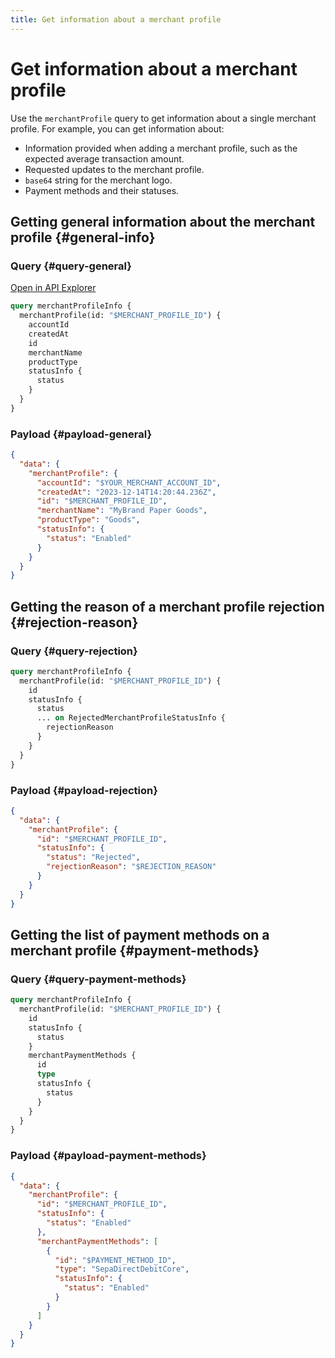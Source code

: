 ```yaml
---
title: Get information about a merchant profile
---
```


# Get information about a merchant profile

Use the `merchantProfile` query to get information about a single merchant profile.
For example, you can get information about:

- Information provided when adding a merchant profile, such as the expected average transaction amount.
- Requested updates to the merchant profile.
- `base64` string for the merchant logo.
- Payment methods and their statuses.

## Getting general information about the merchant profile {#general-info}

### Query {#query-general}

<a href="https://explorer.swan.io?query=cXVlcnkgbWVyY2hhbnRQcm9maWxlSW5mbyB7CiAgbWVyY2hhbnRQcm9maWxlKGlkOiAiJE1FUkNIQU5UX1BST0ZJTEVfSUQiKSB7CiAgICBhY2NvdW50SWQKICAgIGNyZWF0ZWRBdAogICAgaWQKICAgIG1lcmNoYW50TmFtZQogICAgcHJvZHVjdFR5cGUKICAgIHN0YXR1c0luZm8gewogICAgICBzdGF0dXMKICAgIH0KICB9Cn0K&tab=api" className="explorer-badge">Open in API Explorer</a>

```graphql {} showLineNumbers
query merchantProfileInfo {
  merchantProfile(id: "$MERCHANT_PROFILE_ID") {
    accountId
    createdAt
    id
    merchantName
    productType
    statusInfo {
      status
    }
  }
}
```

### Payload {#payload-general}

```json {} showLineNumbers
{
  "data": {
    "merchantProfile": {
      "accountId": "$YOUR_MERCHANT_ACCOUNT_ID",
      "createdAt": "2023-12-14T14:20:44.236Z",
      "id": "$MERCHANT_PROFILE_ID",
      "merchantName": "MyBrand Paper Goods",
      "productType": "Goods",
      "statusInfo": {
        "status": "Enabled"
      }
    }
  }
}
```

## Getting the reason of a merchant profile rejection {#rejection-reason}

### Query {#query-rejection}

```graphql {} showLineNumbers
query merchantProfileInfo {
  merchantProfile(id: "$MERCHANT_PROFILE_ID") {
    id
    statusInfo {
      status
      ... on RejectedMerchantProfileStatusInfo {
        rejectionReason
      }
    }
  }
}
```

### Payload {#payload-rejection}

```json {} showLineNumbers
{
  "data": {
    "merchantProfile": {
      "id": "$MERCHANT_PROFILE_ID",
      "statusInfo": {
        "status": "Rejected",
        "rejectionReason": "$REJECTION_REASON"
      }
    }
  }
}
```

## Getting the list of payment methods on a merchant profile {#payment-methods}

### Query {#query-payment-methods}

```graphql {} showLineNumbers
query merchantProfileInfo {
  merchantProfile(id: "$MERCHANT_PROFILE_ID") {
    id
    statusInfo {
      status
    }
    merchantPaymentMethods {
      id
      type
      statusInfo {
        status
      }
    }
  }
}
```

### Payload {#payload-payment-methods}

```json {} showLineNumbers
{
  "data": {
    "merchantProfile": {
      "id": "$MERCHANT_PROFILE_ID",
      "statusInfo": {
        "status": "Enabled"
      },
      "merchantPaymentMethods": [
        {
          "id": "$PAYMENT_METHOD_ID",
          "type": "SepaDirectDebitCore",
          "statusInfo": {
            "status": "Enabled"
          }
        }
      ]
    }
  }
}
```